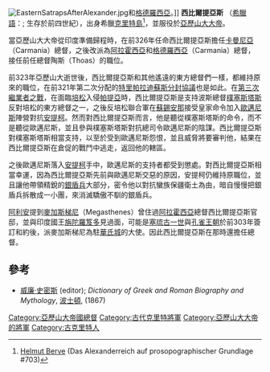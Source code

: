 [[Image:EasternSatrapsAfterAlexander.jpg|thumb]]和[[格德羅西亞|格德羅西亞]]。]]
'''西比爾提亞斯''' （[[希臘語|希臘語]]：{{polytonic|Σιβύρτιος}}; 生存於前四世紀），出身希臘[[克里特島|克里特島]]<ref>[[Helmut_Berve|Helmut Berve]] (Das Alexanderreich auf prosopographischer Grundlage #703)</ref>，並服役於[[亞歷山大大帝|亞歷山大大帝]]。

當亞歷山大大帝從印度準備歸程時，在前326年任命西比爾提亞斯擔任[[克爾曼省|卡曼尼亞]]（Carmania）總督，之後改派為[[阿拉霍西亞|阿拉霍西亞]]和[[格德羅西亞|格德羅西亞]]（Carmania）總督，接任前任總督陶斯（Thoas）的職位{{r|arr_6.27_curt_9.10}}。

前323年亞歷山大逝世後，西比爾提亞斯和其他遙遠的東方總督們一樣，都維持原來的職位，在前321年第二次分配的[[特里帕拉迪蘇斯分封協議|特里帕拉迪蘇斯分封協議]]也是如此{{r|diod_18.3_just_13.4_phot_82_92}}。在[[繼業者#第三次繼業者之戰（前314年－前311年）|第三次繼業者之戰]]，在面臨[[培松|培松]]入侵[[帕提亞|帕提亞]]時，西比爾提亞斯是支持波斯總督[[樸塞斯塔斯|樸塞斯塔斯]]反對培松的東方總督之一，之後反培松聯合軍在[[埃蘭|蘇錫安那]]接受皇家命令加入[[歐邁尼斯|歐邁尼斯]]陣營對抗[[安提柯一世|安提柯]]。然而對西比爾提亞斯而言，他是聽從樸塞斯塔斯的命令，而不是聽從歐邁尼斯，並且參與樸塞斯塔斯對抗總司令歐邁尼斯的陰謀。西比爾提亞斯對樸塞斯塔斯相當支持，以至於受到歐邁尼斯怨恨，並且威脅將要審判他，結果在西比爾提亞斯在倉促的戰鬥中逃走，返回他的轄區。

之後歐邁尼斯落入[[安提柯一世|安提柯]]手中，歐邁尼斯的支持者都受到懲處。對西比爾提亞斯相當幸運，因為西比爾提亞斯先前與歐邁尼斯交惡的原因，安提柯仍維持原職位，並且讓他帶領精銳的[[銀盾兵|銀盾兵]]大部分，密令他以對抗蠻族保疆衛土為由，暗自慢慢把銀盾兵拆散成一小團，來消滅驕傲不馴的銀盾兵{{r|diod_19.14_23_48_pol_4.6}}。
 
[[阿利安|阿利安]]提到[[麥加斯梯尼|麥加斯梯尼]]（Megasthenes）曾住過[[阿拉霍西亞|阿拉霍西亞]]總督西比爾提亞斯官邸，並與印度國王[[旃陀羅笈多_(孔雀王朝)|旃陀羅笈多]]見過面，可能是[[塞琉古一世|塞琉古一世]]與[[孔雀王朝|孔雀王朝]]於前303年簽訂和約後，派麥加斯梯尼為駐[[華氏城|華氏城]]的大使。因此西比爾提亞斯在那時還擔任總督。

==參考==
*[[威廉·史密斯|威廉·史密斯]] (editor); ''Dictionary of Greek and Roman Biography and Mythology'', [[波士頓|波士頓]], (1867)

{{reflist|refs=
<ref name=arr_6.27_curt_9.10> [[阿利安|阿利安]], 《[[亞歷山大遠征記|亞歷山大遠征記]]》, [http://websfor.org/alexander/arrian/book6b.asp vi. 27]; [[魯夫斯|魯夫斯]], ''Historiae Alexandri Magni'', [http://remacle.org/bloodwolf/historiens/quintecurce/neuf.htm ix. 10]  </ref>
<ref name=diod_18.3_just_13.4_phot_82_92> [[西西里的狄奧多羅斯|西西里的狄奧多羅斯]], 《歷史叢書》, xviii. 3; [[查士丁|查士丁]], ''Epitome of Pompeius Trogus'', [http://www.forumromanum.org/literature/justin/english/trans13.html#4 xiii. 4]; [[君士坦丁堡的弗提一世|弗提]], ''Bibliotheca'', [http://www.tertullian.org/fathers/photius_03bibliotheca.htm cod. 82], [http://www.tertullian.org/fathers/photius_03bibliotheca.htm cod. 92]</ref>
<ref name=diod_19.14_23_48_pol_4.6> Diodorus, xix. 14, 23, 48; [[波利艾努斯|波利艾努斯]], ''Stratagemata'', [http://websfor.org/alexander/polyaenus/polyaenus3.asp iv. 6]</ref>
}}

[[Category:亞歷山大帝國總督|Category:亞歷山大帝國總督]]
[[Category:古代克里特將軍|Category:古代克里特將軍]]
[[Category:亞歷山大大帝的將軍|Category:亞歷山大大帝的將軍]]
[[Category:古克里特人|Category:古克里特人]]